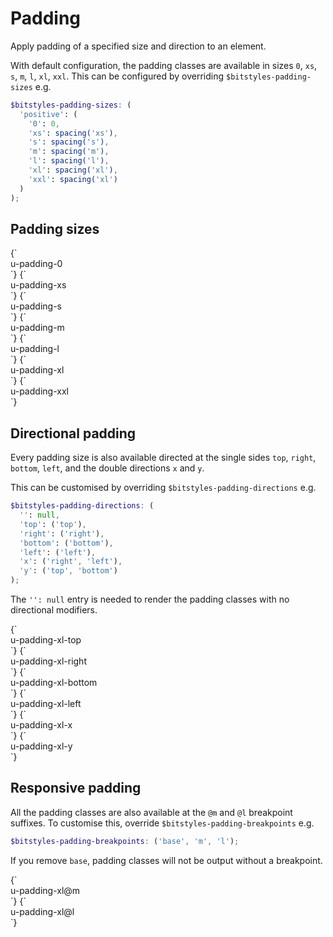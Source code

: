
<Meta title="Utilities/padding" />

# Padding

Apply padding of a specified size and direction to an element.

With default configuration, the padding classes are available in sizes `0`, `xs`, `s`, `m`, `l`, `xl`, `xxl`. This can be configured by overriding `$bitstyles-padding-sizes` e.g.

```scss
$bitstyles-padding-sizes: (
  'positive': (
    '0': 0,
    'xs': spacing('xs'),
    's': spacing('s'),
    'm': spacing('m'),
    'l': spacing('l'),
    'xl': spacing('xl'),
    'xxl': spacing('xl')
  )
);
```

## Padding sizes

<Canvas>
  <Story name="padding-0">
    {`
      <div class="u-bg--brand-2 u-padding-m">
        <div class="u-bg--background u-padding-0">u-padding-0</div>
      </div>
    `}
  </Story>
  <Story name="padding-xs">
    {`
      <div class="u-bg--brand-2 u-padding-m">
        <div class="u-bg--background u-padding-xs">u-padding-xs</div>
      </div>
    `}
  </Story>
  <Story name="padding-s">
    {`
      <div class="u-bg--brand-2 u-padding-m">
        <div class="u-bg--background u-padding-s">u-padding-s</div>
      </div>
    `}
  </Story>
  <Story name="padding-m">
    {`
      <div class="u-bg--brand-2 u-padding-m">
        <div class="u-bg--background u-padding-m">u-padding-m</div>
      </div>
    `}
  </Story>
  <Story name="padding-l">
    {`
      <div class="u-bg--brand-2 u-padding-m">
        <div class="u-bg--background u-padding-l">u-padding-l</div>
      </div>
    `}
  </Story>
  <Story name="padding-xl">
    {`
      <div class="u-bg--brand-2 u-padding-m">
        <div class="u-bg--background u-padding-xl">u-padding-xl</div>
      </div>
    `}
  </Story>
  <Story name="padding-xxl">
    {`
      <div class="u-bg--brand-2 u-padding-m">
        <div class="u-bg--background u-padding-xxl">u-padding-xxl</div>
      </div>
    `}
  </Story>
</Canvas>

## Directional padding

Every padding size is also available directed at the single sides `top`, `right`, `bottom`, `left`, and the double directions `x` and `y`.

This can be customised by overriding `$bitstyles-padding-directions` e.g.

```scss
$bitstyles-padding-directions: (
  '': null,
  'top': ('top'),
  'right': ('right'),
  'bottom': ('bottom'),
  'left': ('left'),
  'x': ('right', 'left'),
  'y': ('top', 'bottom')
);
```

The `'': null` entry is needed to render the padding classes with no directional modifiers.

<Canvas>
  <Story id="utilities-padding--padding-xl" />
  <Story name="padding-xl-top">
    {`
      <div class="u-bg--brand-2 u-padding-m">
        <div class="u-bg--background u-padding-xl-top">u-padding-xl-top</div>
      </div>
    `}
  </Story>
  <Story name="padding-xl-right">
    {`
      <div class="u-bg--brand-2 u-padding-m">
        <div class="u-bg--background u-padding-xl-right">u-padding-xl-right</div>
      </div>
    `}
  </Story>
  <Story name="padding-xl-bottom">
    {`
      <div class="u-bg--brand-2 u-padding-m">
        <div class="u-bg--background u-padding-xl-bottom">u-padding-xl-bottom</div>
      </div>
    `}
  </Story>
  <Story name="padding-xl-left">
    {`
      <div class="u-bg--brand-2 u-padding-m">
        <div class="u-bg--background u-padding-xl-left">u-padding-xl-left</div>
      </div>
    `}
  </Story>
  <Story name="padding-xl-x">
    {`
      <div class="u-bg--brand-2 u-padding-m">
        <div class="u-bg--background u-padding-xl-x">u-padding-xl-x</div>
      </div>
    `}
  </Story>
  <Story name="padding-xl-y">
    {`
      <div class="u-bg--brand-2 u-padding-m">
        <div class="u-bg--background u-padding-xl-y">u-padding-xl-y</div>
      </div>
    `}
  </Story>
</Canvas>

## Responsive padding

All the padding classes are also available at the `@m` and `@l` breakpoint suffixes. To customise this, override `$bitstyles-padding-breakpoints` e.g.

```scss
$bitstyles-padding-breakpoints: ('base', 'm', 'l');
```

If you remove `base`, padding classes will not be output without a breakpoint.

<Canvas>
  <Story name="padding-xl@m">
    {`
      <div class="u-bg--brand-2 u-padding-m">
        <div class="u-bg--background u-padding-xl@m">u-padding-xl@m</div>
      </div>
    `}
  </Story>
  <Story name="padding-xl@l">
    {`
      <div class="u-bg--brand-2 u-padding-m">
        <div class="u-bg--background u-padding-xl@l">u-padding-xl@l</div>
      </div>
    `}
  </Story>
</Canvas>

